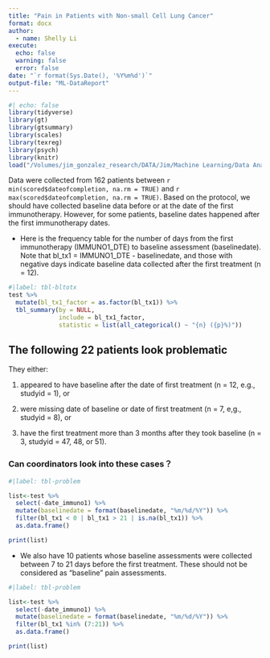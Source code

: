 ```yaml
---
title: "Pain in Patients with Non-small Cell Lung Cancer"
format: docx
author: 
  - name: Shelly Li
execute:
  echo: false
  warning: false
  error: false
date: "`r format(Sys.Date(), '%Y%m%d')`"
output-file: "ML-DataReport"
---
```


```r
#| echo: false
library(tidyverse)
library(gt)
library(gtsummary)
library(scales)
library(texreg)
library(psych)
library(knitr)
load("/Volumes/jim_gonzalez_research/DATA/Jim/Machine Learning/Data Analysis/Li - Pain/AnalysisData.RData")
```

Data were collected from 162 patients between `r min(scored$dateofcompletion, na.rm = TRUE)` and `r max(scored$dateofcompletion, na.rm = TRUE)`. Based on the protocol, we should have collected baseline data before or at the date of the first immunotherapy. However, for some patients, baseline dates happened after the first immunotherapy dates. 

-  Here is the frequency table for the number of days from the first immunotherapy (IMMUNO1_DTE) to baseline assessment (baselinedate). Note that bl_tx1 = IMMUNO1_DTE - baselinedate, and those with negative days indicate baseline data collected after the first treatment (n = 12).

```r
#|label: tbl-bltotx
test %>%
  mutate(bl_tx1_factor = as.factor(bl_tx1)) %>%
  tbl_summary(by = NULL, 
              include = bl_tx1_factor, 
              statistic = list(all_categorical() ~ "{n} ({p}%)"))
```

## The following 22 patients look problematic

They either:

1.  appeared to have baseline after the date of first treatment (n = 12, e.g., studyid = 1), or

2.  were missing date of baseline or date of first treatment (n = 7, e,g., studyid = 8), or

3.  have the first treatment more than 3 months after they took baseline (n = 3, studyid = 47, 48, or 51).

### Can coordinators look into these cases？

```r
#|label: tbl-problem

list<-test %>%
  select(-date_immuno1) %>%
  mutate(baselinedate = format(baselinedate, "%m/%d/%Y")) %>%
  filter(bl_tx1 < 0 | bl_tx1 > 21 | is.na(bl_tx1)) %>%
  as.data.frame()

print(list)
```

-  We also have 10 patients whose baseline assessments were collected between 7 to 21 days before the first treatment. These should not be considered as “baseline” pain assessments.

```r
#|label: tbl-problem

list<-test %>%
  select(-date_immuno1) %>%
  mutate(baselinedate = format(baselinedate, "%m/%d/%Y")) %>%
  filter(bl_tx1 %in% (7:21)) %>%
  as.data.frame()

print(list)
```
